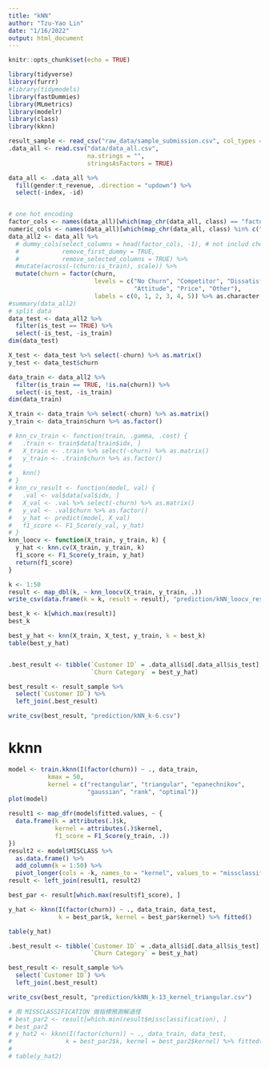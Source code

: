 ```yaml
---
title: "kNN"
author: "Tzu-Yao Lin"
date: "1/16/2022"
output: html_document
---
```


```r
knitr::opts_chunk$set(echo = TRUE)
```

```r
library(tidyverse)
library(furrr)
#library(tidymodels)
library(fastDummies)
library(MLmetrics)
library(modelr)
library(class)
library(kknn)
```

```r
result_sample <- read_csv("raw_data/sample_submission.csv", col_types = c("fd"))
.data_all <- read.csv("data/data_all.csv", 
                      na.strings = "",
                      stringsAsFactors = TRUE)

data_all <- .data_all %>% 
  fill(gender:t_revenue, .direction = "updown") %>% 
  select(-index, -id)


# one hot encoding
factor_cols <- names(data_all)[which(map_chr(data_all, class) == "factor")]
numeric_cols <- names(data_all)[which(map_chr(data_all, class) %in% c("numeric", "integer", "double"))]
data_all2 <- data_all %>% 
  # dummy_cols(select_columns = head(factor_cols, -1), # not includ churn
  #            remove_first_dummy = TRUE,
  #            remove_selected_columns = TRUE) %>% 
  #mutate(across(-(churn:is_train), scale)) %>% 
  mutate(churn = factor(churn,
                        levels = c("No Churn", "Competitor", "Dissatisfaction", 
                                   "Attitude", "Price", "Other"),
                        labels = c(0, 1, 2, 3, 4, 5)) %>% as.character %>% as.integer())
#summary(data_all2)
# split data
data_test <- data_all2 %>% 
  filter(is_test == TRUE) %>% 
  select(-is_test, -is_train)
dim(data_test)

X_test <- data_test %>% select(-churn) %>% as.matrix()
y_test <- data_test$churn

data_train <- data_all2 %>% 
  filter(is_train == TRUE, !is.na(churn)) %>% 
  select(-is_test, -is_train) 
dim(data_train)

X_train <- data_train %>% select(-churn) %>% as.matrix()
y_train <- data_train$churn %>% as.factor()
```


```r
# knn_cv_train <- function(train, .gamma, .cost) {
#   .train <- train$data[train$idx, ]
#   X_train <- .train %>% select(-churn) %>% as.matrix()
#   y_train <- .train$churn %>% as.factor()
#   
#   knn()
# }
# knn_cv_result <- function(model, val) {
#   .val <- val$data[val$idx, ]
#   X_val <- .val %>% select(-churn) %>% as.matrix()
#   y_val <- .val$churn %>% as.factor()
#   y_hat <- predict(model, X_val)
#   f1_score <- F1_Score(y_val, y_hat) 
# }
knn_loocv <- function(X_train, y_train, k) {
  y_hat <- knn.cv(X_train, y_train, k)
  f1_score <- F1_Score(y_train, y_hat)
  return(f1_score)
}
```


```r
k <- 1:50
result <- map_dbl(k, ~ knn_loocv(X_train, y_train, .))
write_csv(data.frame(k = k, result = result), "prediction/kNN_loocv_result.csv")
```


```r
best_k <- k[which.max(result)]
best_k

best_y_hat <- knn(X_train, X_test, y_train, k = best_k)
table(best_y_hat)


.best_result <- tibble(`Customer ID` = .data_all$id[.data_all$is_test],
                       `Churn Category` = best_y_hat)

best_result <- result_sample %>% 
  select(`Customer ID`) %>% 
  left_join(.best_result)

write_csv(best_result, "prediction/kNN_k-6.csv")
```


# kknn

```r

model <- train.kknn(I(factor(churn)) ~ ., data_train,
           kmax = 50, 
           kernel = c("rectangular", "triangular", "epanechnikov",
                      "gaussian", "rank", "optimal"))
plot(model)

result1 <- map_dfr(model$fitted.values, ~ {
  data.frame(k = attributes(.)$k,
             kernel = attributes(.)$kernel,
             f1_score = F1_Score(y_train, .))
})
result2 <- model$MISCLASS %>% 
  as.data.frame() %>% 
  add_column(k = 1:50) %>%
  pivot_longer(cols = -k, names_to = "kernel", values_to = "missclassification")
result <- left_join(result1, result2)

best_par <- result[which.max(result$f1_score), ]

y_hat <- kknn(I(factor(churn)) ~ ., data_train, data_test, 
              k = best_par$k, kernel = best_par$kernel) %>% fitted()

table(y_hat)

.best_result <- tibble(`Customer ID` = .data_all$id[.data_all$is_test],
                       `Churn Category` = best_y_hat)

best_result <- result_sample %>% 
  select(`Customer ID`) %>% 
  left_join(.best_result)

write_csv(best_result, "prediction/kkNN_k-13_kernel_triangular.csv")

# 用 MISSCLASSIFICATION 做指標預測解過怪
# best_par2 <- result[which.min(result$missclassification), ]
# best_par2
# y_hat2 <- kknn(I(factor(churn)) ~ ., data_train, data_test, 
#               k = best_par2$k, kernel = best_par2$kernel) %>% fitted()
# 
# table(y_hat2)
```








